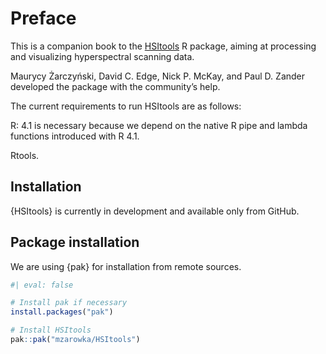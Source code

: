 # Preface {.unnumbered}

This is a companion book to the [HSItools](https://mzarowka.github.io/HSItools/ "https://mzarowka.github.io/HSItools/") R package, aiming at processing and visualizing hyperspectral scanning data.

Maurycy Żarczyński, David C. Edge, Nick P. McKay, and Paul D. Zander developed the package with the community's help.

The current requirements to run HSItools are as follows:

R: 4.1 is necessary because we depend on the native R pipe and lambda functions introduced with R 4.1.

Rtools.

## Installation

{HSItools} is currently in development and available only from GitHub.

::: callout-tip
## Package installation

We are using {pak} for installation from remote sources.
:::

```r
#| eval: false

# Install pak if necessary
install.packages("pak")

# Install HSItools
pak::pak("mzarowka/HSItools")
```
